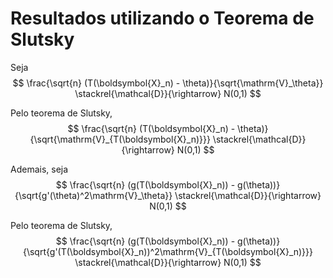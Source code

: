 # Resultados utilizando o Teorema de Slutsky

Seja
$$
\frac{\sqrt{n} (T(\boldsymbol{X}_n) - \theta)}{\sqrt{\mathrm{V}_\theta}} \stackrel{\mathcal{D}}{\rightarrow} N(0,1)
$$

Pelo teorema de Slutsky,
$$
\frac{\sqrt{n} (T(\boldsymbol{X}_n) - \theta)}{\sqrt{\mathrm{V}_{T(\boldsymbol{X}_n)}}} \stackrel{\mathcal{D}}{\rightarrow} N(0,1)
$$

Ademais, seja
$$
\frac{\sqrt{n} (g(T(\boldsymbol{X}_n)) - g(\theta))}{\sqrt{g'(\theta)^2\mathrm{V}_\theta}} \stackrel{\mathcal{D}}{\rightarrow} N(0,1)
$$

Pelo teorema de Slutsky,
$$
\frac{\sqrt{n} (g(T(\boldsymbol{X}_n)) - g(\theta))}{\sqrt{g'(T(\boldsymbol{X}_n))^2\mathrm{V}_{T(\boldsymbol{X}_n)}}} \stackrel{\mathcal{D}}{\rightarrow} N(0,1)
$$

